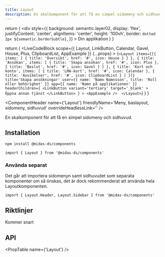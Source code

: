 ```yaml
---
title: Layout
description: En skalkomponent för att få en simpel sidomeny och sidhuvud.
---
```



  return (
    <div
      style={{
        background: semantic.layer02,
        display: 'flex',
        justifyContent: 'center',
        alignItems: 'center',
        height: '100vh',
        border: `dotted 2px ${semantic.borderSubtle}`,
      }}
    >
      Din applikation
    </div>
  )
}

  return (
    <LiveCodeBlock
      scope={{ Layout, LinkButton, Calendar, Gavel, House, Plus, ClipboardList, AppExample }}
      {...props}
    >
      {`<Layout
        items={[{
          items: [
            {
              title: 'Översikt',
              href: '#',
              icon: House
            }
          ]
        },
        {
          title: 'Ansökan',
          items: [
            {
              title: 'Skapa ansökan',
              href: '#',
              icon: Plus
            },
            {
              title: 'Beslut',
              href: '#',
              icon: Gavel
            }
          ]
        },
        {
          title: 'Kort och konto',
          items: [
            {
              title: 'LMA-kort',
              href: '#',
              icon: Calendar
            },
            {
              title: 'Avvikelser',
              href: '#',
              icon: ClipboardList
            }
          ]
        }]}
        title='Skapa ansökningar'
        user={{ name: 'Namn Namnsson', title: 'Roll eller behörighet' }}
        app={{ name: 'Namn på applikationen' }}
        headerChildren={
          <LinkButton
            variant='tertiary'
            target='_blank'
          >
            Öppna annan tjänst
          </LinkButton>
        }
      >
          <AppExample /> 
      </Layout>`}
    </LiveCodeBlock>
  )
}

<ComponentHeader
  name={'Layout'}
  friendlyName='Meny, baslayout, sidomeny, sidhuvud'
  overrideHeadlessLink=''
/>

En skalkomponent för att få en simpel sidomeny och sidhuvud.

<Example hideCode />

## Installation

```bash npm2yarn
npm install @midas-ds/components
```

```tsx
import { Layout } from '@midas-ds/components'
```

<Example hideExample />

### Använda separat

Det går att importera sidomenyn samt sidhuvudet som separata komponenter om så önskas, det är dock rekommenderat att använda hela Layoutkomponenten.

```tsx
import { Layout.Header, Layout.Sidebar } from '@midas-ds/components'
```

## Riktlinjer

Kommer snart

## API

<PropTable name={'Layout'} />
